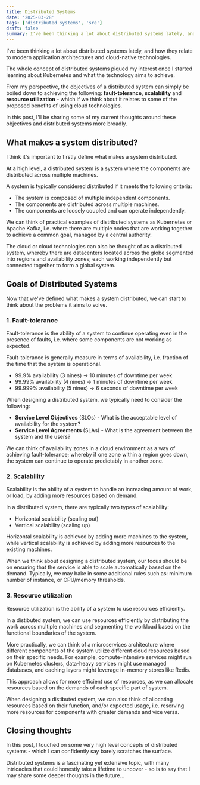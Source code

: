 ```yaml
---
title: Distributed Systems
date: '2025-03-28'
tags: ['distributed systems', 'sre']
draft: false
summary: I've been thinking a lot about distributed systems lately, and how they relate to modern application architectures and cloud-native technologies.
---
```


I've been thinking a lot about distributed systems lately, and how they relate to modern application architectures and cloud-native technologies.

The whole concept of distributed systems piqued my interest once I started learning about Kubernetes and what the technology aims to achieve.

From my perspective, the objectives of a distributed system can simply be boiled down to achieving the following: **fault-tolerance**, **scalability** and **resource utilization** - which if we think about it relates to some of the proposed benefits of using cloud technologies.

In this post, I'll be sharing some of my current thoughts around these objectives and distributed systems more broadly.

## What makes a system distributed?

I think it's important to firstly define what makes a system distributed.

At a high level, a distributed system is a system where the components are distributed across multiple machines.

A system is typically considered distributed if it meets the following criteria:

- The system is composed of multiple independent components.
- The components are distributed across multiple machines.
- The components are loosely coupled and can operate independently. 

We can think of practical examples of distributed systems as Kubernetes or Apache Kafka, i.e. where there are multiple nodes that are working together to achieve a common goal, managed by a central authority.

The cloud or cloud technologies can also be thought of as a distributed system, whereby there are datacenters located across the globe segmented into regions and availability zones; each working independently but connected together to form a global system.

## Goals of Distributed Systems

Now that we've defined what makes a system distributed, we can start to think about the problems it aims to solve.

### 1. Fault-tolerance

Fault-tolerance is the ability of a system to continue operating even in the presence of faults, i.e. where some components are not working as expected.

Fault-tolerance is generally measure in terms of availability, i.e. fraction of the time that the system is operational.

- 99.9% availability (3 nines) -> 10 minutes of downtime per week
- 99.99% availability (4 nines) -> 1 minutes of downtime per week
- 99.999% availability (5 nines) -> 6 seconds of downtime per week

When designing a distributed system, we typically need to consider the following:

- **Service Level Objectives** (SLOs) - What is the acceptable level of availability for the system?
- **Service Level Agreements** (SLAs) - What is the agreement between the system and the users?

We can think of availability zones in a cloud environment as a way of achieving fault-tolerance; whereby if one zone within a region goes down, the system can continue to operate predictably in another zone.

### 2. Scalability

Scalability is the ability of a system to handle an increasing amount of work, or load, by adding more resources based on demand.

In a distributed system, there are typically two types of scalability:

- Horizontal scalability (scaling out)
- Vertical scalability (scaling up)

Horizontal scalability is achieved by adding more machines to the system, while vertical scalability is achieved by adding more resources to the existing machines.

When we think about designing a distributed system, our focus should be on ensuring that the service is able to scale automatically based on the demand. Typically, we may bake in some additional rules such as: minimum number of instance, or CPU/memory thresholds.

### 3. Resource utilization

Resource utilization is the ability of a system to use resources efficiently.

In a distibuted system, we can use resources efficiently by distributing the work across multiple machines and segmenting the workload based on the functional boundaries of the system.

More practically, we can think of a microservices architecture where different components of the system utilize different cloud resources based on their specific needs. For example, compute-intensive services might run on Kubernetes clusters, data-heavy services might use managed databases, and caching layers might leverage in-memory stores like Redis.

This approach allows for more efficient use of resources, as we can allocate resources based on the demands of each specific part of system.

When designing a distibuted system, we can also think of allocating resources based on their function, and/or expected usage, i.e. reserving more resources for components with greater demands and vice versa.

## Closing thoughts

In this post, I touched on some very high level concepts of distributed systems - which I can confidently say barely scratches the surface.

Distributed systems is a fascinating yet extensive topic, with many intricacies that could honestly take a lifetime to uncover - so is to say that I may share some deeper thoughts in the future...
